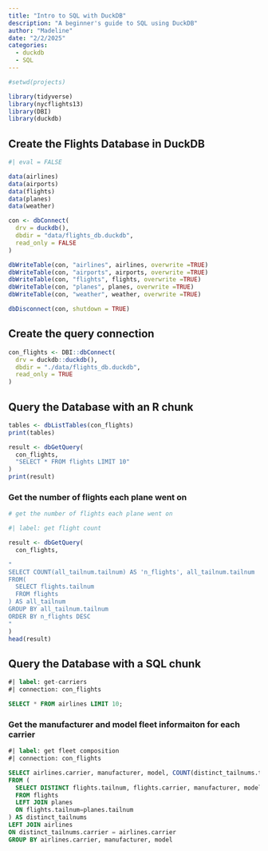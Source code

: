 ```yaml
--- 
title: "Intro to SQL with DuckDB"
description: "A beginner's guide to SQL using DuckDB"
author: "Madeline"
date: "2/2/2025"
categories: 
  - duckdb
  - SQL 
---
```


```r
#setwd(projects)

library(tidyverse)
library(nycflights13)
library(DBI)
library(duckdb)
```

## Create the Flights Database in DuckDB
```r
#| eval = FALSE 

data(airlines)
data(airports)
data(flights)
data(planes)
data(weather)

con <- dbConnect(
  drv = duckdb(),
  dbdir = "data/flights_db.duckdb",
  read_only = FALSE
)

dbWriteTable(con, "airlines", airlines, overwrite =TRUE)
dbWriteTable(con, "airports", airports, overwrite =TRUE)
dbWriteTable(con, "flights", flights, overwrite =TRUE)
dbWriteTable(con, "planes", planes, overwrite =TRUE)
dbWriteTable(con, "weather", weather, overwrite =TRUE)

dbDisconnect(con, shutdown = TRUE)
```

## Create the query connection 
``` r
con_flights <- DBI::dbConnect(
  drv = duckdb::duckdb(),
  dbdir = "./data/flights_db.duckdb",
  read_only = TRUE
)
```

## Query the Database with an R chunk
```r
tables <- dbListTables(con_flights)
print(tables) 

result <- dbGetQuery(
  con_flights, 
  "SELECT * FROM flights LIMIT 10"
)
print(result)
```

### Get the number of flights each plane went on 
```r
# get the number of flights each plane went on 

#| label: get flight count 

result <- dbGetQuery(
  con_flights, 

"
SELECT COUNT(all_tailnum.tailnum) AS 'n_flights', all_tailnum.tailnum
FROM(
  SELECT flights.tailnum
  FROM flights
) AS all_tailnum
GROUP BY all_tailnum.tailnum
ORDER BY n_flights DESC 
"
)
head(result)
```

## Query the Database with a SQL chunk  
```sql
#| label: get-carriers
#| connection: con_flights 

SELECT * FROM airlines LIMIT 10;
```

<!---
new stuff pt. 2 (r code)
```r
# get the manufacturer and model fleet informaiton for each carrier 

#| label: get fleet composition  

result <- dbGetQuery(
  con_flights, 

"
SELECT airlines.carrier, manufacturer, model, COUNT(distinct_tailnums.tailnum) 
FROM (
  SELECT DISTINCT flights.tailnum, flights.carrier, manufacturer, model
  FROM flights 
  LEFT JOIN planes
  ON flights.tailnum=planes.tailnum
) AS distinct_tailnums
LEFT JOIN airlines 
ON distinct_tailnums.carrier = airlines.carrier
GROUP BY airlines.carrier, manufacturer, model
"
)

head(result)
```
--->

### Get the manufacturer and model fleet informaiton for each carrier
```sql
#| label: get fleet composition
#| connection: con_flights

SELECT airlines.carrier, manufacturer, model, COUNT(distinct_tailnums.tailnum) 
FROM (
  SELECT DISTINCT flights.tailnum, flights.carrier, manufacturer, model
  FROM flights 
  LEFT JOIN planes
  ON flights.tailnum=planes.tailnum
) AS distinct_tailnums
LEFT JOIN airlines 
ON distinct_tailnums.carrier = airlines.carrier
GROUP BY airlines.carrier, manufacturer, model

```
